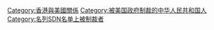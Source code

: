[[Category:香港與美國關係|Category:香港與美國關係]]
[[Category:被美国政府制裁的中华人民共和国人|Category:被美国政府制裁的中华人民共和国人]]
[[Category:名列SDN名单上被制裁者|Category:名列SDN名单上被制裁者]]